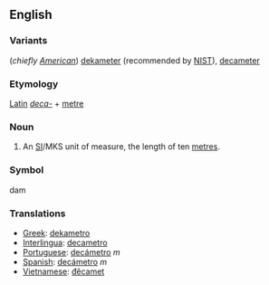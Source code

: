 ==English==
===Variants===
(''chiefly [[w:American English|American]]'') [[dekameter]] (recommended by [[w:NIST|NIST]]), [[decameter]]

===Etymology===
[[Latin]] ''[[deca-]]'' + [[metre]]

===Noun===
#An [[SI#Abbreviation|SI]]/MKS unit of measure, the length of ten [[metre]]s.

===Symbol===
dam

===Translations===

*[[Greek]]: [[dekametro]]
*[[Interlingua]]: [[decametro]]
*[[Portuguese]]: [[decámetro]] ''m''
*[[Spanish]]: [[decámetro]] ''m''
*[[Vietnamese]]: [[đêcamet]]